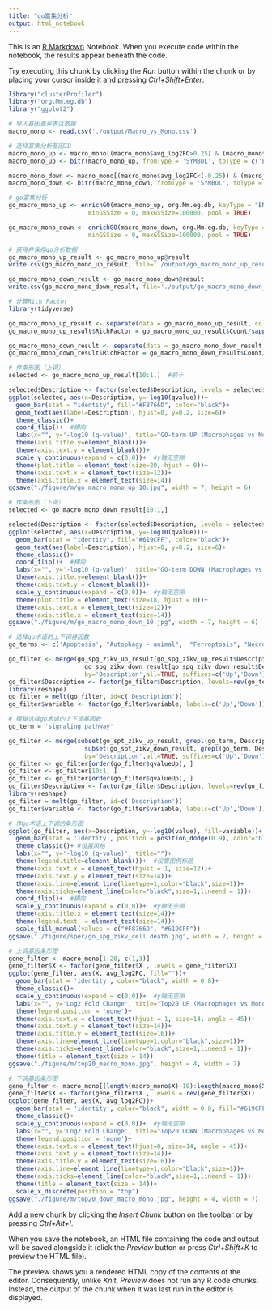 ```yaml
---
title: "go富集分析"
output: html_notebook
---
```


This is an [R Markdown](http://rmarkdown.rstudio.com) Notebook. When you execute code within the notebook, the results appear beneath the code. 

Try executing this chunk by clicking the *Run* button within the chunk or by placing your cursor inside it and pressing *Ctrl+Shift+Enter*. 
```r
library("clusterProfiler")
library("org.Mm.eg.db")
library("ggplot2")
```


```r
# 导入基因差异表达数据
macro_mono <- read.csv('./output/Macro_vs_Mono.csv')

# 选择富集分析基因ID
macro_mono_up <- macro_mono[(macro_mono$avg_log2FC>0.25) & (macro_mono$p_val<0.05),]$X
macro_mono_up <- bitr(macro_mono_up, fromType = 'SYMBOL', toType = c('ENSEMBL'), OrgDb = org.Mm.eg.db, drop = FALSE)$ENSEMBL

macro_mono_down <- macro_mono[(macro_mono$avg_log2FC<(-0.25)) & (macro_mono$p_val<0.05),]$X
macro_mono_down <- bitr(macro_mono_down, fromType = 'SYMBOL', toType = c('ENSEMBL'), OrgDb = org.Mm.eg.db, drop = FALSE)$ENSEMBL
```

```r
# go富集分析
go_macro_mono_up <- enrichGO(macro_mono_up, org.Mm.eg.db, keyType = "ENSEMBL", pvalueCutoff = 1, qvalueCutoff = 1, ont = "ALL",
                      minGSSize = 0, maxGSSize=100000, pool = TRUE)

go_macro_mono_down <- enrichGO(macro_mono_down, org.Mm.eg.db, keyType = "ENSEMBL", pvalueCutoff = 1, qvalueCutoff = 1, ont = "ALL",
                      minGSSize = 0, maxGSSize=100000, pool = TRUE)
```

```r
# 获得并保存go分析数据
go_macro_mono_up_result <- go_macro_mono_up@result
write.csv(go_macro_mono_up_result, file='./output/go_macro_mono_up_result.csv', row.names = FALSE)

go_macro_mono_down_result <- go_macro_mono_down@result
write.csv(go_macro_mono_down_result, file='./output/go_macro_mono_down_result.csv', row.names = FALSE)
```




```r
# 计算Rich Factor
library(tidyverse)

go_macro_mono_up_result <- separate(data = go_macro_mono_up_result, col = BgRatio, into = c("BgCount", "BgAll"), sep = "/")
go_macro_mono_up_result$RichFactor = go_macro_mono_up_result$Count/sapply(go_macro_mono_up_result$BgCount, as.numeric)

go_macro_mono_down_result <- separate(data = go_macro_mono_down_result, col = BgRatio, into = c("BgCount", "BgAll"), sep = "/")
go_macro_mono_down_result$RichFactor = go_macro_mono_down_result$Count/sapply(go_macro_mono_down_result$BgCount, as.numeric)
```

```r
# 作条形图（上调）
selected <- go_macro_mono_up_result[10:1,]  #前十

selected$Description <- factor(selected$Description, levels = selected$Description)
ggplot(selected, aes(x=Description, y=-log10(qvalue)))+
  geom_bar(stat = "identity", fill="#F8766D", color="black")+
  geom_text(aes(label=Description), hjust=0, y=0.2, size=6)+
  theme_classic()+
  coord_flip()+  #横向
  labs(x="", y='-log10 (q-value)', title="GO-term UP (Macrophages vs Monocytes)")+
  theme(axis.title.y=element_blank())+
  theme(axis.text.y = element_blank())+
  scale_y_continuous(expand = c(0,0))+  #y轴无空隙
  theme(plot.title = element_text(size=20, hjust = 0))+
  theme(axis.text.x = element_text(size=12))+ 
  theme(axis.title.x = element_text(size=14))
ggsave("./figure/m/go_macro_mono_up_10.jpg", width = 7, height = 6)
```

```r
# 作条形图（下调）
selected <- go_macro_mono_down_result[10:1,]

selected$Description <- factor(selected$Description, levels = selected$Description)
ggplot(selected, aes(x=Description, y=-log10(qvalue)))+
  geom_bar(stat = "identity", fill="#619CFF", color="black")+
  geom_text(aes(label=Description), hjust=0, y=0.2, size=6)+
  theme_classic()+
  coord_flip()+  #横向
  labs(x="", y='-log10 (q-value)', title="GO-term DOWN (Macrophages vs Monocytes)")+
  theme(axis.title.y=element_blank())+
  theme(axis.text.y = element_blank())+
  scale_y_continuous(expand = c(0,0))+  #y轴无空隙
  theme(plot.title = element_text(size=18, hjust = 0))+
  theme(axis.text.x = element_text(size=12))+ 
  theme(axis.title.x = element_text(size=14))
ggsave("./figure/m/go_macro_mono_down_10.jpg", width = 7, height = 6)
```




```r
# 选择go术语的上下调基因数
go_terms <- c('Apoptosis', "Autophagy - animal",  "Ferroptosis", "Necroptosis")

go_filter <- merge(go_spg_zikv_up_result[go_spg_zikv_up_result$Description %in% go_terms, c(2,8)], 
                     go_spg_zikv_down_result[go_spg_zikv_down_result$Description %in% go_terms, c(2,8)], 
                     by='Description',all=TRUE, suffixes=c('Up','Down'))
go_filter$Description <- factor(go_filter$Description, levels=rev(go_terms), ordered=TRUE)
library(reshape)
go_filter = melt(go_filter, id=c('Description'))
go_filter$variable <- factor(go_filter$variable, labels=c('Up','Down'))
```


```r
# 模糊选择go术语的上下调基因数
go_term = 'signaling pathway'

go_filter <- merge(subset(go_spt_zikv_up_result, grepl(go_term, Description),select =c('Description', 'qvalue')),
                     subset(go_spt_zikv_down_result, grepl(go_term, Description),select =c('Description', 'qvalue')), 
                     by='Description',all=TRUE, suffixes=c('Up','Down'))
go_filter <- go_filter[order(go_filter$qvalueUp), ]
go_filter <- go_filter[10:1, ]
go_filter <- go_filter[order(go_filter$qvalueUp), ]
go_filter$Description <- factor(go_filter$Description, levels=rev(go_filter$Description), ordered=TRUE)
library(reshape)
go_filter = melt(go_filter, id=c('Description'))
go_filter$variable <- factor(go_filter$variable, labels=c('Up','Down'))
```


```r
# 作go术语上下调的条形图
ggplot(go_filter, aes(x=Description, y=-log10(value), fill=variable))+
  geom_bar(stat = 'identity', position = position_dodge(0.9), color="black")+
  theme_classic()+ #设置风格
  labs(x="", y='-log10 (q-value)', title="")+
  theme(legend.title=element_blank())+  #设置图例标题
  theme(axis.text.x = element_text(hjust = 1, size=12))+  
  theme(axis.text.y = element_text(size=14))+  
  theme(axis.line=element_line(linetype=1,color="black",size=1))+
  theme(axis.ticks=element_line(color="black",size=1,lineend = 1))+
  coord_flip()+  #横向
  scale_y_continuous(expand = c(0,0))+  #y轴无空隙
  theme(axis.title.x = element_text(size=14))+
  theme(legend.text  = element_text(size=14))+
  scale_fill_manual(values = c("#F8766D", "#619CFF"))
ggsave("./figure/sper/go_spg_zikv_cell death.jpg", width = 7, height = 4.5)
```

```r
# 上调基因条形图
gene_filter <- macro_mono[1:20, c(1,3)]
gene_filter$X <- factor(gene_filter$X , levels = gene_filter$X)
ggplot(gene_filter, aes(X, avg_log2FC, fill=""))+
  geom_bar(stat = 'identity', color="black", width = 0.8)+
  theme_classic()+
  scale_y_continuous(expand = c(0,0))+  #y轴无空隙
  labs(x="", y='Log2 Fold Change', title="Top20 UP (Macrophages vs Monocytes)")+
  theme(legend.position = 'none')+ 
  theme(axis.text.x = element_text(hjust = 1, size=14, angle = 45))+  
  theme(axis.text.y = element_text(size=14))+  
  theme(axis.title.y = element_text(size=16))+  
  theme(axis.line=element_line(linetype=1,color="black",size=1))+
  theme(axis.ticks=element_line(color="black",size=1,lineend = 1))+
  theme(title = element_text(size = 14))
ggsave("./figure/m/top20_macro_mono.jpg", height = 4, width = 7)
```

```r
# 下调基因条形图
gene_filter <- macro_mono[(length(macro_mono$X)-19):length(macro_mono$X), c(1,3)]
gene_filter$X <- factor(gene_filter$X , levels = rev(gene_filter$X))
ggplot(gene_filter, aes(X, avg_log2FC))+
  geom_bar(stat = 'identity', color="black", width = 0.8, fill="#619CFF")+
  theme_classic()+
  scale_y_continuous(expand = c(0,0))+  #y轴无空隙
  labs(x="", y='Log2 Fold Change', title="Top20 DOWN (Macrophages vs Monocytes)")+
  theme(legend.position = 'none')+ 
  theme(axis.text.x = element_text(hjust=0, size=14, angle = 45))+  
  theme(axis.text.y = element_text(size=14))+  
  theme(axis.title.y = element_text(size=16))+  
  theme(axis.line=element_line(linetype=1,color="black",size=1))+
  theme(axis.ticks=element_line(color="black",size=1,lineend = 1))+
  theme(title = element_text(size = 14))+
  scale_x_discrete(position = "top")  
ggsave("./figure/m/top20_down_macro_mono.jpg", height = 4, width = 7)
```

Add a new chunk by clicking the *Insert Chunk* button on the toolbar or by pressing *Ctrl+Alt+I*.

When you save the notebook, an HTML file containing the code and output will be saved alongside it (click the *Preview* button or press *Ctrl+Shift+K* to preview the HTML file).

The preview shows you a rendered HTML copy of the contents of the editor. Consequently, unlike *Knit*, *Preview* does not run any R code chunks. Instead, the output of the chunk when it was last run in the editor is displayed.
